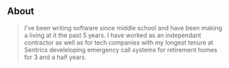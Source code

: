 ## About

> I've been writing software since middle school and have been making a living at it the past 5 years. 
I have worked as an independant contractor as well as for tech companies with my longest tenure at Sentrics 
develeloping emergency call systems for retirement homes for 3 and a half years.
